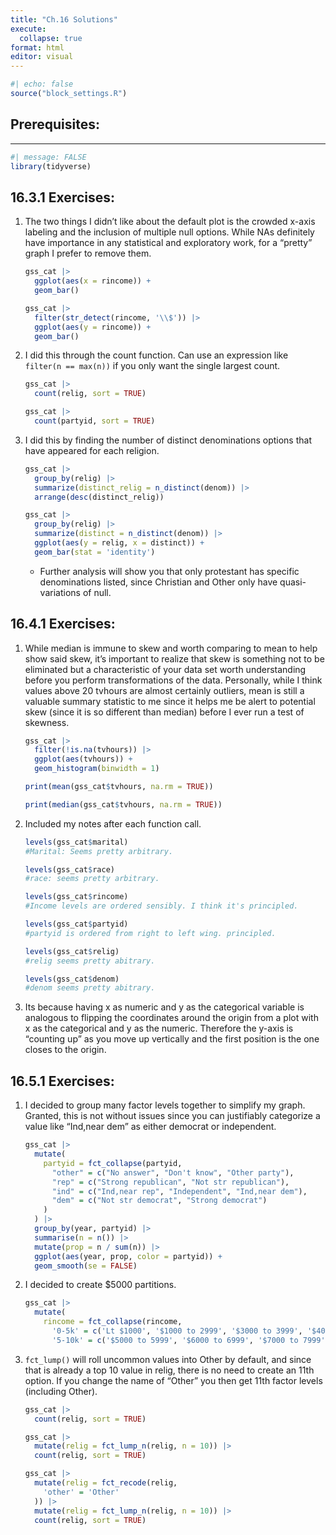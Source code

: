 ```yaml
---
title: "Ch.16 Solutions"
execute:
  collapse: true
format: html
editor: visual
---
```


```r
#| echo: false
source("block_settings.R")
```

## Prerequisites:

------------------------------------------------------------------------

```r
#| message: FALSE
library(tidyverse)
```

## 16.3.1 Exercises:

1.  The two things I didn't like about the default plot is the crowded x-axis labeling and the inclusion of multiple null options. While NAs definitely have importance in any statistical and exploratory work, for a "pretty" graph I prefer to remove them.

    ```r
    gss_cat |> 
      ggplot(aes(x = rincome)) + 
      geom_bar()
    ```

    ```r
    gss_cat |> 
      filter(str_detect(rincome, '\\$')) |> 
      ggplot(aes(y = rincome)) + 
      geom_bar()
    ```

2.  I did this through the count function. Can use an expression like `filter(n == max(n))` if you only want the single largest count.

    ```r
    gss_cat |> 
      count(relig, sort = TRUE)

    gss_cat |> 
      count(partyid, sort = TRUE)
    ```

3.  I did this by finding the number of distinct denominations options that have appeared for each religion.

    ```r
    gss_cat |> 
      group_by(relig) |> 
      summarize(distinct_relig = n_distinct(denom)) |> 
      arrange(desc(distinct_relig))
    ```

    ```r
    gss_cat |> 
      group_by(relig) |>
      summarize(distinct = n_distinct(denom)) |> 
      ggplot(aes(y = relig, x = distinct)) +
      geom_bar(stat = 'identity')
    ```

    -   Further analysis will show you that only protestant has specific denominations listed, since Christian and Other only have quasi-variations of null.

## 16.4.1 Exercises:

1.  While median is immune to skew and worth comparing to mean to help show said skew, it's important to realize that skew is something not to be eliminated but a characteristic of your data set worth understanding before you perform transformations of the data. Personally, while I think values above 20 tvhours are almost certainly outliers, mean is still a valuable summary statistic to me since it helps me be alert to potential skew (since it is so different than median) before I ever run a test of skewness.

    ```r
    gss_cat |> 
      filter(!is.na(tvhours)) |> 
      ggplot(aes(tvhours)) +
      geom_histogram(binwidth = 1)

    print(mean(gss_cat$tvhours, na.rm = TRUE))

    print(median(gss_cat$tvhours, na.rm = TRUE))
    ```

2.  Included my notes after each function call.

    ```r
    levels(gss_cat$marital)
    #Marital: Seems pretty arbitrary.

    levels(gss_cat$race)
    #race: seems pretty arbitrary.

    levels(gss_cat$rincome)
    #Income levels are ordered sensibly. I think it's principled.

    levels(gss_cat$partyid)
    #partyid is ordered from right to left wing. principled.

    levels(gss_cat$relig)
    #relig seems pretty abitrary.

    levels(gss_cat$denom)
    #denom seems pretty abitrary.
    ```

3.  Its because having x as numeric and y as the categorical variable is analogous to flipping the coordinates around the origin from a plot with x as the categorical and y as the numeric. Therefore the y-axis is "counting up" as you move up vertically and the first position is the one closes to the origin.

## 16.5.1 Exercises:

1.  I decided to group many factor levels together to simplify my graph. Granted, this is not without issues since you can justifiably categorize a value like "Ind,near dem" as either democrat or independent.

    ```r
    gss_cat |> 
      mutate(
        partyid = fct_collapse(partyid, 
          "other" = c("No answer", "Don't know", "Other party"),
          "rep" = c("Strong republican", "Not str republican"),
          "ind" = c("Ind,near rep", "Independent", "Ind,near dem"),
          "dem" = c("Not str democrat", "Strong democrat")
        )
      ) |> 
      group_by(year, partyid) |> 
      summarise(n = n()) |> 
      mutate(prop = n / sum(n)) |> 
      ggplot(aes(year, prop, color = partyid)) +
      geom_smooth(se = FALSE)
    ```

2.  I decided to create \$5000 partitions.

    ```r
    gss_cat |> 
      mutate(
        rincome = fct_collapse(rincome, 
          '0-5k' = c('Lt $1000', '$1000 to 2999', '$3000 to 3999', '$4000 to 4999'),
          '5-10k' = c('$5000 to 5999', '$6000 to 6999', '$7000 to 7999', '$8000 to 9999'))) |> distinct(rincome)
    ```

3.  `fct_lump()` will roll uncommon values into Other by default, and since that is already a top 10 value in relig, there is no need to create an 11th option. If you change the name of "Other" you then get 11th factor levels (including Other).

    ```r
    gss_cat |> 
      count(relig, sort = TRUE)

    gss_cat |>
      mutate(relig = fct_lump_n(relig, n = 10)) |>
      count(relig, sort = TRUE)

    gss_cat |>
      mutate(relig = fct_recode(relig,
        'other' = 'Other'
      )) |> 
      mutate(relig = fct_lump_n(relig, n = 10)) |>
      count(relig, sort = TRUE)
    ```
